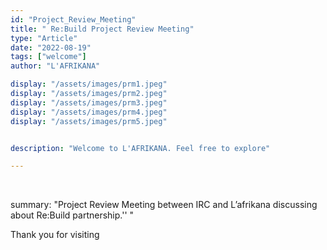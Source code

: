 ```yaml
---
id: "Project_Review_Meeting"
title: " Re:Build Project Review Meeting"
type: "Article"
date: "2022-08-19"
tags: ["welcome"]
author: "L'AFRIKANA"

display: "/assets/images/prm1.jpeg"
display: "/assets/images/prm2.jpeg"
display: "/assets/images/prm3.jpeg"
display: "/assets/images/prm4.jpeg"
display: "/assets/images/prm5.jpeg"


description: "Welcome to L'AFRIKANA. Feel free to explore"

---
```

<br/>

summary: "Project Review Meeting between IRC and L’afrikana discussing about Re:Build partnership.'' "

Thank you for visiting
